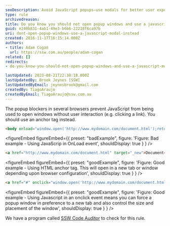 ```yaml
---
seoDescription: Avoid JavaScript popups—use modals for better user experience and compliance.
type: rule
archivedreason:
title: Do you know you should not open popup windows and use a javascript modal instead?
guid: e240b831-4ab1-49e3-b6b6-22218f6ca97b
uri: dont-open-popup-windows-use-a-javascript-modal-instead
created: 2016-11-17T16:15:14.000Z
authors:
- title: Adam Cogan
  url: https://ssw.com.au/people/adam-cogan
related: []
redirects:
- do-you-know-you-should-not-open-popup-windows-and-use-a-javascript-modal-instead

lastUpdated: 2023-08-21T22:38:18.000Z
lastUpdatedBy: Brook Jeynes [SSW]
lastUpdatedByEmail: jeynesbrook@gmail.com
createdBy: TiagoAraujo
createdByEmail: TiagoAraujo@ssw.com.au
---
```


The popup blockers in several browsers prevent JavaScript from being used to open windows without user interaction (e.g. clicking a link). You should use an anchor tag instead.
```html
<body onload="window.open('http://www.mydomain.com/document.html');return true;">
```

<figureEmbed figureEmbed={{
  preset: "badExample",
  figure: 'Figure: Bad example - Using JavaScrip in OnLoad event',
  shouldDisplay: true
} } />


```html
<a href="http://www.mydomain.com/document.html" target="_new">Document</a>
```

<figureEmbed figureEmbed={{
  preset: "goodExample",
  figure: 'Figure: Good example - Using HTML anchor tag. This will open in a new tab or window depending upon browser configuration',
  shouldDisplay: true
} } />


```html
<a href="#" onclick="window.open('http://www.mydomain.com/document.html');return false;">Document</a>
```

<figureEmbed figureEmbed={{
  preset: "goodExample",
  figure: 'Figure: Good example - Using Javascript in an onclick event means you can force a popup window in preference to a new tab and also control the size and placement of the window',
  shouldDisplay: true
} } />


We have a program called [SSW Code Auditor](https&#58;//www.ssw.com.au/ssw/CodeAuditor/) to check for this rule.
